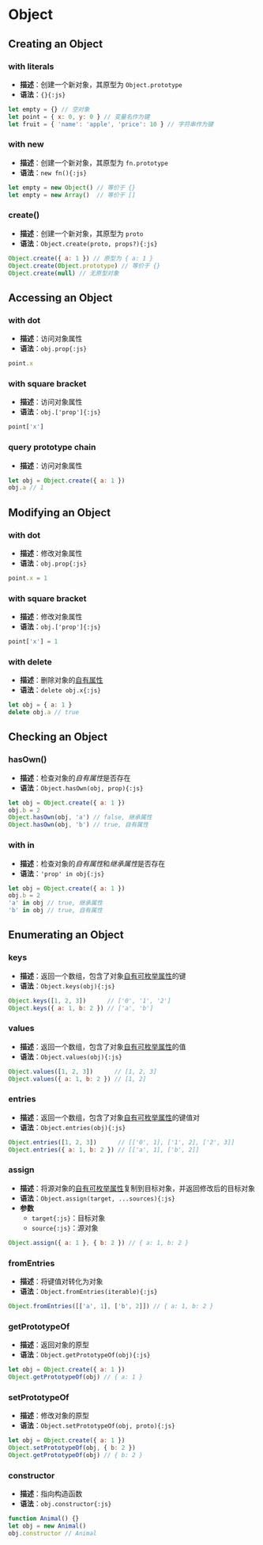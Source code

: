 # Object
## Creating an Object
### with literals
- **描述**：创建一个新对象，其原型为 `Object.prototype`
- **语法**：`{}{:js}`
```js
let empty = {} // 空对象
let point = { x: 0, y: 0 } // 变量名作为键
let fruit = { 'name': 'apple', 'price': 10 } // 字符串作为键
```
### with new
- **描述**：创建一个新对象，其原型为 `fn.prototype`
- **语法**：`new fn(){:js}`
```js
let empty = new Object() // 等价于 {}
let empty = new Array()  // 等价于 []
```
### create()
- **描述**：创建一个新对象，其原型为 `proto`
- **语法**：`Object.create(proto, props?){:js}`
```js
Object.create({ a: 1 }) // 原型为 { a: 1 }
Object.create(Object.prototype) // 等价于 {}
Object.create(null) // 无原型对象
```
## Accessing an Object
### with dot
- **描述**：访问对象属性
- **语法**：`obj.prop{:js}`
```js
point.x
```
### with square bracket
- **描述**：访问对象属性
- **语法**：`obj.['prop']{:js}`
```js
point['x']
```
### query prototype chain
- **描述**：访问对象属性
```js
let obj = Object.create({ a: 1 })
obj.a // 1
```
## Modifying an Object
### with dot
- **描述**：修改对象属性
- **语法**：`obj.prop{:js}`
```js
point.x = 1
```
### with square bracket
- **描述**：修改对象属性
- **语法**：`obj.['prop']{:js}`
```js
point['x'] = 1
```
### with delete
- **描述**：删除对象的[自有属性]()
- **语法**：`delete obj.x{:js}`
```js
let obj = { a: 1 }
delete obj.a // true
```
## Checking an Object
### hasOwn()
- **描述**：检查对象的*自有属性*是否存在
- **语法**：`Object.hasOwn(obj, prop){:js}`
```js
let obj = Object.create({ a: 1 })
obj.b = 2
Object.hasOwn(obj, 'a') // false, 继承属性
Object.hasOwn(obj, 'b') // true, 自有属性
```
### with in
- **描述**：检查对象的*自有属性*和*继承属性*是否存在
- **语法**：`'prop' in obj{:js}`
```js
let obj = Object.create({ a: 1 })
obj.b = 2
'a' in obj // true, 继承属性
'b' in obj // true, 自有属性
```
## Enumerating an Object
### keys
- **描述**：返回一个数组，包含了对象[自有可枚举属性]()的键
- **语法**：`Object.keys(obj){:js}`
```js
Object.keys([1, 2, 3])      // ['0', '1', '2']
Object.keys({ a: 1, b: 2 }) // ['a', 'b'] 
```
### values
- **描述**：返回一个数组，包含了对象[自有可枚举属性]()的值
- **语法**：`Object.values(obj){:js}`
```js
Object.values([1, 2, 3])      // [1, 2, 3]
Object.values({ a: 1, b: 2 }) // [1, 2] 
```
### entries
- **描述**：返回一个数组，包含了对象[自有可枚举属性]()的键值对
- **语法**：`Object.entries(obj){:js}`
```js
Object.entries([1, 2, 3])      // [['0', 1], ['1', 2], ['2', 3]]
Object.entries({ a: 1, b: 2 }) // [['a', 1], ['b', 2]] 
```





### assign
- **描述**：将源对象的[自有可枚举属性]()复制到目标对象，并返回修改后的目标对象
- **语法**：`Object.assign(target, ...sources){:js}`
- **参数**
    - `target{:js}`：目标对象
    - `source{:js}`：源对象
```js
Object.assign({ a: 1 }, { b: 2 }) // { a: 1, b: 2 }
```
### fromEntries
- **描述**：将键值对转化为对象
- **语法**：`Object.fromEntries(iterable){:js}`
```js
Object.fromEntries([['a', 1], ['b', 2]]) // { a: 1, b: 2 }
```
### getPrototypeOf
- **描述**：返回对象的原型
- **语法**：`Object.getPrototypeOf(obj){:js}`
```js
let obj = Object.create({ a: 1 })
Object.getPrototypeOf(obj) // { a: 1 }
```
### setPrototypeOf
- **描述**：修改对象的原型
- **语法**：`Object.setPrototypeOf(obj, proto){:js}`
```js
let obj = Object.create({ a: 1 })
Object.setPrototypeOf(obj, { b: 2 })
Object.getPrototypeOf(obj) // { b: 2 }
```
### constructor
- **描述**：指向构造函数
- **语法**：`obj.constructor{:js}`
```js
function Animal() {}
let obj = new Animal()
obj.constructor // Animal
```
